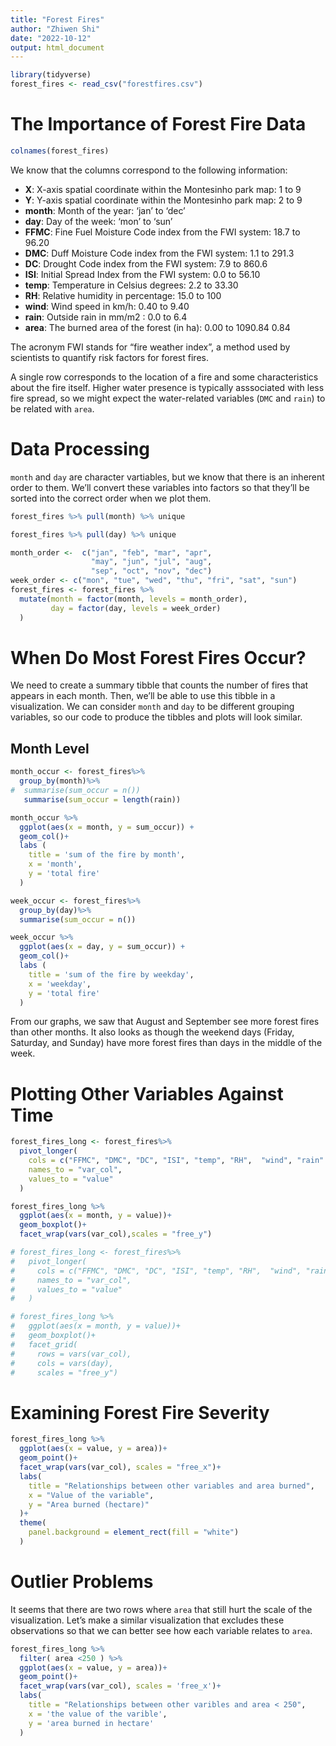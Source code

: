 ```yaml
---
title: "Forest Fires"
author: "Zhiwen Shi"
date: "2022-10-12"
output: html_document
---
```


```r
library(tidyverse)
forest_fires <- read_csv("forestfires.csv")
```

# The Importance of Forest Fire Data

```r
colnames(forest_fires)
```

We know that the columns correspond to the following information:

* **X**: X-axis spatial coordinate within the Montesinho park map: 1 to 9 
* **Y**: Y-axis spatial coordinate within the Montesinho park map: 2 to 9 
* **month**: Month of the year: 'jan' to 'dec' 
* **day**: Day of the week: 'mon' to 'sun' 
* **FFMC**: Fine Fuel Moisture Code index from the FWI system: 18.7 to 96.20 
* **DMC**: Duff Moisture Code index from the FWI system: 1.1 to 291.3 
* **DC**: Drought Code index from the FWI system: 7.9 to 860.6 
* **ISI**: Initial Spread Index from the FWI system: 0.0 to 56.10 
* **temp**: Temperature in Celsius degrees: 2.2 to 33.30 
* **RH**: Relative humidity in percentage: 15.0 to 100 
* **wind**: Wind speed in km/h: 0.40 to 9.40 
* **rain**: Outside rain in mm/m2 : 0.0 to 6.4 
* **area**: The burned area of the forest (in ha): 0.00 to 1090.84 0.84

The acronym FWI stands for "fire weather index", a method used by scientists to quantify risk factors for forest fires.

A single row corresponds to the location of a fire and some characteristics about the fire itself. Higher water presence is typically asssociated with less fire spread, so we might expect the water-related variables (`DMC` and `rain`) to be related with `area`.

# Data Processing

`month` and `day` are character vartiables, but we know that there is an inherent order to them. We'll convert these variables into factors so that they'll be sorted into the correct order when we plot them.

```r
forest_fires %>% pull(month) %>% unique
```

```r
forest_fires %>% pull(day) %>% unique
```

```r
month_order <-  c("jan", "feb", "mar", "apr",
                  "may", "jun", "jul", "aug",
                  "sep", "oct", "nov", "dec")
week_order <- c("mon", "tue", "wed", "thu", "fri", "sat", "sun")
forest_fires <- forest_fires %>%
  mutate(month = factor(month, levels = month_order),
         day = factor(day, levels = week_order)
  )
```

# When Do Most Forest Fires Occur?

We need to create a summary tibble that counts the number of fires that appears in each month. Then, we'll be able to use this tibble in a visualization. We can consider `month` and `day` to be different grouping variables, so our code to produce the tibbles and plots will look similar.

## Month Level

```r
month_occur <- forest_fires%>%
  group_by(month)%>%
#  summarise(sum_occur = n())
   summarise(sum_occur = length(rain))

month_occur %>%
  ggplot(aes(x = month, y = sum_occur)) +
  geom_col()+
  labs (
    title = 'sum of the fire by month',
    x = 'month',
    y = 'total fire'
  )
```

```r
week_occur <- forest_fires%>%
  group_by(day)%>%
  summarise(sum_occur = n())

week_occur %>%
  ggplot(aes(x = day, y = sum_occur)) +
  geom_col()+
  labs (
    title = 'sum of the fire by weekday',
    x = 'weekday',
    y = 'total fire'
  )
```

From our graphs, we saw that August and September see more forest fires than other months. It also looks as though the weekend days (Friday, Saturday, and Sunday) have more forest fires than days in the middle of the week.

# Plotting Other Variables Against Time 

```r
forest_fires_long <- forest_fires%>%
  pivot_longer(
    cols = c("FFMC", "DMC", "DC", "ISI", "temp", "RH",  "wind", "rain" ),
    names_to = "var_col",
    values_to = "value"
  )

forest_fires_long %>%
  ggplot(aes(x = month, y = value))+
  geom_boxplot()+
  facet_wrap(vars(var_col),scales = "free_y")

```
```r
# forest_fires_long <- forest_fires%>%
#   pivot_longer(
#     cols = c("FFMC", "DMC", "DC", "ISI", "temp", "RH",  "wind", "rain" ),
#     names_to = "var_col",
#     values_to = "value"
#   )

# forest_fires_long %>%
#   ggplot(aes(x = month, y = value))+
#   geom_boxplot()+
#   facet_grid(
#     rows = vars(var_col),
#     cols = vars(day),
#     scales = "free_y")
```
# Examining Forest Fire Severity

```r
forest_fires_long %>% 
  ggplot(aes(x = value, y = area))+
  geom_point()+
  facet_wrap(vars(var_col), scales = "free_x")+
  labs(
    title = "Relationships between other variables and area burned",
    x = "Value of the variable",
    y = "Area burned (hectare)"
  )+
  theme(
    panel.background = element_rect(fill = "white")
  )

```
# Outlier Problems

It seems that there are two rows where `area` that still hurt the scale of the visualization. Let's make a similar visualization that excludes these observations so that we can better see how each variable relates to `area`.

```r
forest_fires_long %>% 
  filter( area <250 ) %>%
  ggplot(aes(x = value, y = area))+
  geom_point()+
  facet_wrap(vars(var_col), scales = 'free_x')+
  labs(
    title = "Relationships between other varibles and area < 250",
    x = 'the value of the varible',
    y = 'area burned in hectare'
  )


```


```r

```


